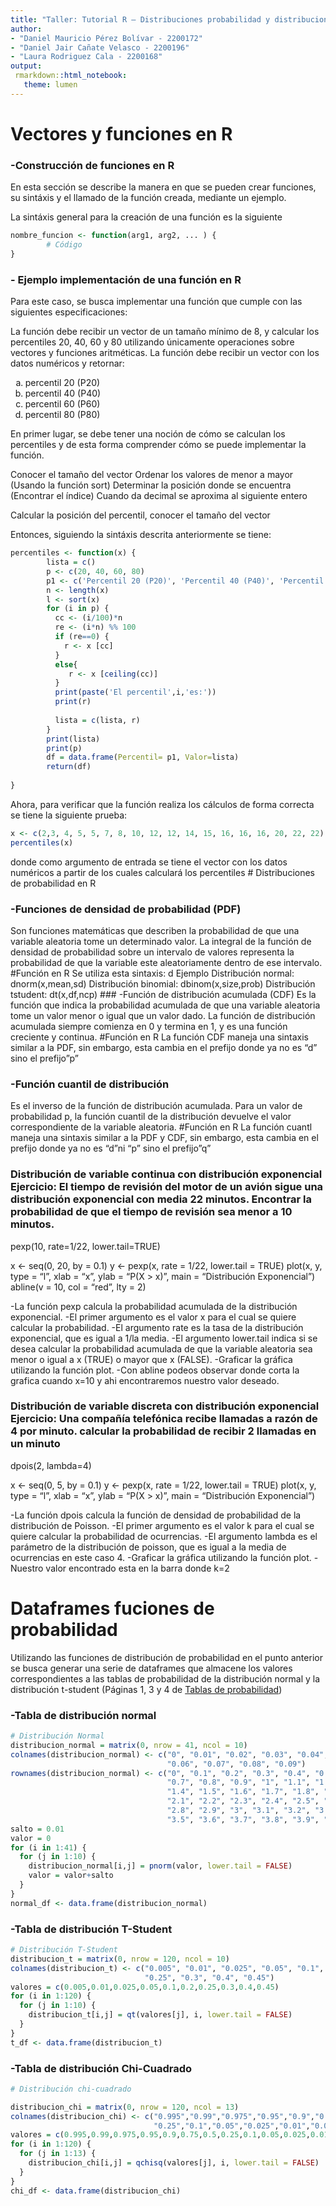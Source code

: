 ---
title: "Taller: Tutorial R – Distribuciones probabilidad y distribuciones muestrales"
author: 
- "Daniel Mauricio Pérez Bolívar - 2200172"
- "Daniel Jair Cañate Velasco - 2200196"
- "Laura Rodriguez Cala - 2200168"
output: 
 rmarkdown::html_notebook:
   theme: lumen
---

# Vectores y funciones en R

### -Construcción de funciones en R

En esta sección se describe la manera en que se pueden crear funciones, su sintáxis y el llamado de la función creada, mediante un ejemplo.

La sintáxis general para la creación de una función es la siguiente

```{r}
nombre_funcion <- function(arg1, arg2, ... ) {
        # Código
}
```

### - Ejemplo implementación de una función en R


Para este caso, se busca implementar una función que cumple con las siguientes especificaciones:

La función debe recibir un vector de un tamaño mínimo de 8, y calcular los percentiles 20, 40, 60 y 80 utilizando únicamente operaciones sobre vectores y funciones aritméticas. La función debe recibir un vector con los datos numéricos y retornar:

a) percentil 20 (P20)
b) percentil 40 (P40)
c) percentil 60 (P60)
d) percentil 80 (P80)


En primer lugar, se debe tener una noción de cómo se calculan los percentiles y de esta forma comprender cómo se puede implementar la función. 


Conocer el tamaño del vector
Ordenar los valores de menor a mayor (Usando la función sort)
Determinar la posición donde se encuentra (Encontrar el índice)
Cuando da decimal se aproxima al siguiente entero

Calcular la posición del percentil, conocer el tamaño del vector




Entonces, siguiendo la sintáxis descrita anteriormente se tiene: 

```{r}
percentiles <- function(x) {
        lista = c()
        p <- c(20, 40, 60, 80)
        p1 <- c('Percentil 20 (P20)', 'Percentil 40 (P40)', 'Percentil 60 (P60)', 'Percentil 80 (P80)')
        n <- length(x)
        l <- sort(x)
        for (i in p) {
          cc <- (i/100)*n
          re <- (i*n) %% 100
          if (re==0) {
            r <- x [cc] 
          }
          else{
             r <- x [ceiling(cc)]
          }
          print(paste('El percentil',i,'es:'))
          print(r)
    
          lista = c(lista, r)
        }
        print(lista)
        print(p)
        df = data.frame(Percentil= p1, Valor=lista)
        return(df)
        
}
```







Ahora, para verificar que la función realiza los cálculos de forma correcta se tiene la siguiente prueba:

```{r}
x <- c(2,3, 4, 5, 5, 7, 8, 10, 12, 12, 14, 15, 16, 16, 16, 20, 22, 22)
percentiles(x)

```


donde como argumento de entrada se tiene el vector con los datos numéricos a partir de los cuales calculará los percentiles
# Distribuciones de probabilidad en R

### -Funciones de densidad de probabilidad (PDF)

Son funciones matemáticas que describen la probabilidad de que una variable aleatoria tome un determinado valor. La integral de la función de densidad de probabilidad sobre un intervalo de valores representa la probabilidad de que la variable este aleatoriamente dentro de ese intervalo. #Función en R Se utiliza esta sintaxis: d<nombre de la distribución> Ejemplo Distribución normal: dnorm(x,mean,sd) Distribución binomial: dbinom(x,size,prob) Distribución tstudent: dt(x,df,ncp) \### -Función de distribución acumulada (CDF) Es la función que indica la probabilidad acumulada de que una variable aleatoria tome un valor menor o igual que un valor dado. La función de distribución acumulada siempre comienza en 0 y termina en 1, y es una función creciente y continua. #Función en R La función CDF maneja una sintaxis similar a la PDF, sin embargo, esta cambia en el prefijo donde ya no es "d" sino el prefijo"p"

### -Función cuantil de distribución

Es el inverso de la función de distribución acumulada. Para un valor de probabilidad p, la función cuantil de la distribución devuelve el valor correspondiente de la variable aleatoria. #Función en R La función cuantl maneja una sintaxis similar a la PDF y CDF, sin embargo, esta cambia en el prefijo donde ya no es "d"ni "p" sino el prefijo"q"

### Distribución de variable continua con distribución exponencial Ejercicio: El tiempo de revisión del motor de un avión sigue una distribución exponencial con media 22 minutos. Encontrar la probabilidad de que el tiempo de revisión sea menor a 10 minutos.

pexp(10, rate=1/22, lower.tail=TRUE)

x \<- seq(0, 20, by = 0.1) y \<- pexp(x, rate = 1/22, lower.tail = TRUE) plot(x, y, type = "l", xlab = "x", ylab = "P(X \> x)", main = "Distribución Exponencial") abline(v = 10, col = "red", lty = 2)

-La función pexp calcula la probabilidad acumulada de la distribución exponencial. -El primer argumento es el valor x para el cual se quiere calcular la probabilidad. -El argumento rate es la tasa de la distribución exponencial, que es igual a 1/la media. -El argumento lower.tail indica si se desea calcular la probabilidad acumulada de que la variable aleatoria sea menor o igual a x (TRUE) o mayor que x (FALSE). -Graficar la gráfica utilizando la función plot. -Con abline podeos observar donde corta la grafica cuando x=10 y ahi encontraremos nuestro valor deseado.

### Distribución de variable discreta con distribución exponencial Ejercicio: Una compañía telefónica recibe llamadas a razón de 4 por minuto. calcular la probabilidad de recibir 2 llamadas en un minuto

dpois(2, lambda=4)

x \<- seq(0, 5, by = 0.1) y \<- pexp(x, rate = 1/22, lower.tail = TRUE) plot(x, y, type = "l", xlab = "x", ylab = "P(X \> x)", main = "Distribución Exponencial")

-La función dpois calcula la función de densidad de probabilidad de la distribución de Poisson. -El primer argumento es el valor k para el cual se quiere calcular la probabilidad de ocurrencias. -El argumento lambda es el parámetro de la distribución de poisson, que es igual a la media de ocurrencias en este caso 4. -Graficar la gráfica utilizando la función plot. -Nuestro valor encontrado esta en la barra donde k=2

# Dataframes fuciones de probabilidad

Utilizando las funciones de distribución de probabilidad en el punto anterior se busca generar una serie de dataframes que almacene los valores correspondientes a las tablas de probabilidad de la distribución normal y la distribución t-student (Páginas 1, 3 y 4 de [Tablas de probabilidad](https://estadistica-dma.ulpgc.es/estadFCM/pdf/distribuciones.pdf))

### -Tabla de distribución normal

```{r}

# Distribución Normal
distribucion_normal = matrix(0, nrow = 41, ncol = 10)
colnames(distribucion_normal) <- c("0", "0.01", "0.02", "0.03", "0.04", "0.05", 
                                   "0.06", "0.07", "0.08", "0.09")
rownames(distribucion_normal) <- c("0", "0.1", "0.2", "0.3", "0.4", "0.5", "0.6",
                                   "0.7", "0.8", "0.9", "1", "1.1", "1.2", "1.3", 
                                   "1.4", "1.5", "1.6", "1.7", "1.8", "1.9", "2", 
                                   "2.1", "2.2", "2.3", "2.4", "2.5", "2.6", "2.7", 
                                   "2.8", "2.9", "3", "3.1", "3.2", "3.3", "3.4", 
                                   "3.5", "3.6", "3.7", "3.8", "3.9", "4")
salto = 0.01
valor = 0
for (i in 1:41) {
  for (j in 1:10) {
    distribucion_normal[i,j] = pnorm(valor, lower.tail = FALSE)
    valor = valor+salto
  }
}
normal_df <- data.frame(distribucion_normal)

```

### -Tabla de distribución T-Student

```{r}

# Distribución T-Student
distribucion_t = matrix(0, nrow = 120, ncol = 10)
colnames(distribucion_t) <- c("0.005", "0.01", "0.025", "0.05", "0.1", "0.2", 
                              "0.25", "0.3", "0.4", "0.45")
valores = c(0.005,0.01,0.025,0.05,0.1,0.2,0.25,0.3,0.4,0.45)
for (i in 1:120) {
  for (j in 1:10) {
    distribucion_t[i,j] = qt(valores[j], i, lower.tail = FALSE)
  }
}
t_df <- data.frame(distribucion_t)

```

### -Tabla de distribución Chi-Cuadrado

```{r}

# Distribución chi-cuadrado

distribucion_chi = matrix(0, nrow = 120, ncol = 13)
colnames(distribucion_chi) <- c("0.995","0.99","0.975","0.95","0.9","0.75","0.5",
                                "0.25","0.1","0.05","0.025","0.01","0.005")
valores = c(0.995,0.99,0.975,0.95,0.9,0.75,0.5,0.25,0.1,0.05,0.025,0.01,0.005)
for (i in 1:120) {
  for (j in 1:13) {
    distribucion_chi[i,j] = qchisq(valores[j], i, lower.tail = FALSE)
  }
}
chi_df <- data.frame(distribucion_chi)

```

